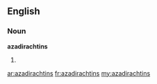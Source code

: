 ==English==

===Noun===
'''azadirachtins'''

# {{plural of|[[azadirachtin]]}}

[[ar:azadirachtins]]
[[fr:azadirachtins]]
[[my:azadirachtins]]